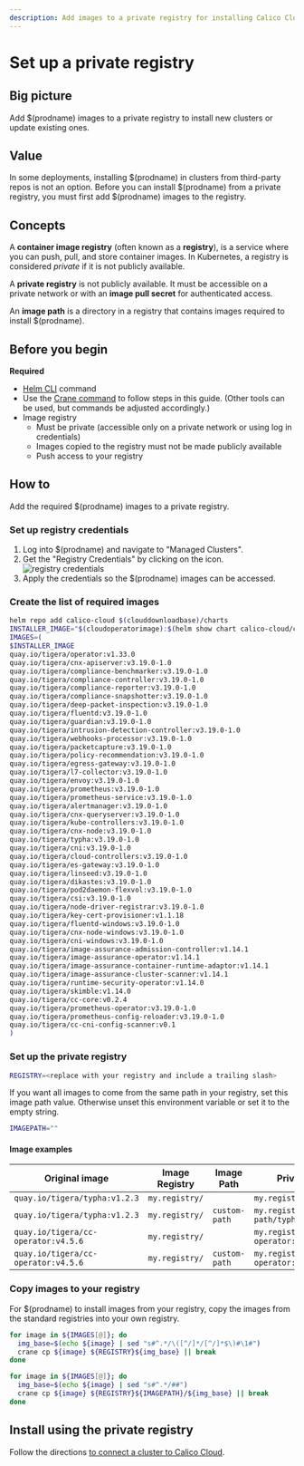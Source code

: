 ```yaml
---
description: Add images to a private registry for installing Calico Cloud on a cluster.
---
```


# Set up a private registry


## Big picture

Add $(prodname) images to a private registry to install new clusters or update existing ones.

## Value

In some deployments, installing $(prodname) in clusters from third-party repos is not an option. Before you can install $(prodname) from a private registry, you must first add $(prodname) images to the registry.

## Concepts

A **container image registry** (often known as a **registry**), is a service where you can push, pull, and store container images. In Kubernetes, a registry is considered _private_ if it is not publicly available.

A **private registry** is not publicly available. It must be accessible on a private network or with an **image pull secret** for authenticated access.

An **image path** is a directory in a registry that contains images required to install $(prodname).

## Before you begin

**Required**

- [Helm CLI](https://helm.sh/docs/intro/install/) command
- Use the [Crane command](https://github.com/google/go-containerregistry/blob/main/cmd/crane/README.md) to follow steps in this guide. (Other tools can be used, but commands be adjusted accordingly.)
- Image registry
  - Must be private (accessible only on a private network or using log in credentials)
  - Images copied to the registry must not be made publicly  available
  - Push access to your registry

## How to

Add the required $(prodname) images to a private registry.

### Set up registry credentials

1. Log into $(prodname) and navigate to "Managed Clusters".
1. Get the "Registry Credentials" by clicking on the icon. ![registry credentials](/img/calico-cloud/private-registry-icon.png)
1. Apply the credentials so the $(prodname) images can be accessed.

### Create the list of required images

```bash
helm repo add calico-cloud $(clouddownloadbase)/charts
INSTALLER_IMAGE="$(cloudoperatorimage):$(helm show chart calico-cloud/calico-cloud | grep version: | sed -e 's/version: *//' -e 's/+/-g/')"
IMAGES=(
$INSTALLER_IMAGE
quay.io/tigera/operator:v1.33.0
quay.io/tigera/cnx-apiserver:v3.19.0-1.0
quay.io/tigera/compliance-benchmarker:v3.19.0-1.0
quay.io/tigera/compliance-controller:v3.19.0-1.0
quay.io/tigera/compliance-reporter:v3.19.0-1.0
quay.io/tigera/compliance-snapshotter:v3.19.0-1.0
quay.io/tigera/deep-packet-inspection:v3.19.0-1.0
quay.io/tigera/fluentd:v3.19.0-1.0
quay.io/tigera/guardian:v3.19.0-1.0
quay.io/tigera/intrusion-detection-controller:v3.19.0-1.0
quay.io/tigera/webhooks-processor:v3.19.0-1.0
quay.io/tigera/packetcapture:v3.19.0-1.0
quay.io/tigera/policy-recommendation:v3.19.0-1.0
quay.io/tigera/egress-gateway:v3.19.0-1.0
quay.io/tigera/l7-collector:v3.19.0-1.0
quay.io/tigera/envoy:v3.19.0-1.0
quay.io/tigera/prometheus:v3.19.0-1.0
quay.io/tigera/prometheus-service:v3.19.0-1.0
quay.io/tigera/alertmanager:v3.19.0-1.0
quay.io/tigera/cnx-queryserver:v3.19.0-1.0
quay.io/tigera/kube-controllers:v3.19.0-1.0
quay.io/tigera/cnx-node:v3.19.0-1.0
quay.io/tigera/typha:v3.19.0-1.0
quay.io/tigera/cni:v3.19.0-1.0
quay.io/tigera/cloud-controllers:v3.19.0-1.0
quay.io/tigera/es-gateway:v3.19.0-1.0
quay.io/tigera/linseed:v3.19.0-1.0
quay.io/tigera/dikastes:v3.19.0-1.0
quay.io/tigera/pod2daemon-flexvol:v3.19.0-1.0
quay.io/tigera/csi:v3.19.0-1.0
quay.io/tigera/node-driver-registrar:v3.19.0-1.0
quay.io/tigera/key-cert-provisioner:v1.1.18
quay.io/tigera/fluentd-windows:v3.19.0-1.0
quay.io/tigera/cnx-node-windows:v3.19.0-1.0
quay.io/tigera/cni-windows:v3.19.0-1.0
quay.io/tigera/image-assurance-admission-controller:v1.14.1
quay.io/tigera/image-assurance-operator:v1.14.1
quay.io/tigera/image-assurance-container-runtime-adaptor:v1.14.1
quay.io/tigera/image-assurance-cluster-scanner:v1.14.1
quay.io/tigera/runtime-security-operator:v1.14.0
quay.io/tigera/skimble:v1.14.0
quay.io/tigera/cc-core:v0.2.4
quay.io/tigera/prometheus-operator:v3.19.0-1.0
quay.io/tigera/prometheus-config-reloader:v3.19.0-1.0
quay.io/tigera/cc-cni-config-scanner:v0.1
)
```

### Set up the private registry

```bash
REGISTRY=<replace with your registry and include a trailing slash>
```

If you want all images to come from the same path in your registry, set this image path value. Otherwise unset this environment variable or set it to the empty string.

```bash
IMAGEPATH=""
```

#### Image examples

| Original image                                                            | Image Registry | Image Path    | Private registry image                               |
| ------------------------------------------------------------------------- | -------------- | ------------- | ---------------------------------------------------- |
| `quay.io/tigera/typha:v1.2.3`                                             | `my.registry/` |               | `my.registry/tigera/typha:v1.2.3`                    |
| `quay.io/tigera/typha:v1.2.3`                                             | `my.registry/` | `custom-path` | `my.registry/custom-path/typha:v1.2.3`               |
| `quay.io/tigera/cc-operator:v4.5.6`                                       | `my.registry/` |               | `my.registry/tigera/cc-operator:v4.5.6`              |
| `quay.io/tigera/cc-operator:v4.5.6`                                       | `my.registry/` | `custom-path` | `my.registry/custom-path/cc-operator:v4.5.6`         |

### Copy images to your registry

For $(prodname) to install images from your registry, copy the images from the standard registries into your own registry.

<Tabs>
<TabItem label="Registry only" value="Registry only-0">

```bash
for image in ${IMAGES[@]}; do
  img_base=$(echo ${image} | sed "s#^.*/\([^/]*/[^/]*$\)#\1#")
  crane cp ${image} ${REGISTRY}${img_base} || break
done
```

</TabItem>
<TabItem label="Registry and ImagePath" value="Registry and ImagePath-1">

```bash
for image in ${IMAGES[@]}; do
  img_base=$(echo ${image} | sed "s#^.*/##")
  crane cp ${image} ${REGISTRY}${IMAGEPATH}/${img_base} || break
done
```

</TabItem>
</Tabs>

## Install using the private registry

Follow the directions [to connect a cluster to Calico Cloud](install-cluster.mdx).
